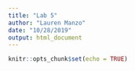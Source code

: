 ```yaml
---
title: "Lab 5"
author: "Lauren Manzo"
date: "10/28/2019"
output: html_document
---
```


```r
knitr::opts_chunk$set(echo = TRUE)
```

